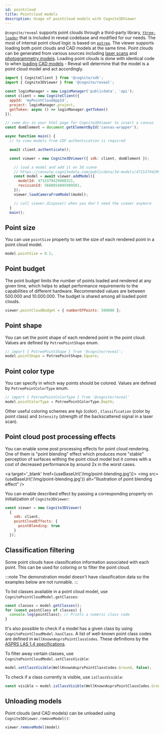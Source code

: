 ```yaml
---
id: pointcloud
title: Pointcloud models
description: Usage of pointcloud models with Cognite3DViewer
---
```



`@cognite/reveal` supports point clouds through a third-party library, [`three-loader`](https://github.com/pnext/three-loader) that is 
included in reveal codebase and modified for our needs. The most of internal point cloud logic is based on [`potree`](https://github.com/potree/potree/).
The viewer supports loading both point clouds and CAD models at the same time. Point clouds can be generated from various sources including
[laser scans](https://en.wikipedia.org/wiki/Laser_scanning) and [photogrammetry models](https://en.wikipedia.org/wiki/Photogrammetry).
Loading point clouds is done with identical code to when [loading CAD models](./cad-basic) - Reveal will determine that the model
is a point cloud model and act accordingly.


<DemoWrapper name="Cognite3DViewerDemo" modelType="pointcloud" />

```jsx
import { CogniteClient } from '@cognite/sdk';
import { Cognite3DViewer } from '@cognite/reveal';

const loginManager = new LoginManager('publicdata', 'api');
const client = new CogniteClient({
  appId: 'myPointCloudAppId',
  project: loginManager.project,
  getToken: async () => loginManager.getToken()
});

// some div in your html page for Cognite3DViewer to insert a canvas
const domElement = document.getElementById('canvas-wrapper');

async function main() {
  // to view models from CDF authentication is required

  await client.authenticate();

  const viewer = new Cognite3DViewer({ sdk: client, domElement });

    // load a model and add it on 3d scene
    // https://console.cognitedata.com/publicdata/3d-models/4715379429968321/revisions/5688854005909501
    const model = await viewer.addModel({
      modelId: 4715379429968321,
      revisionId: 5688854005909501,
    });
    viewer.loadCameraFromModel(model);

    // call viewer.dispose() when you don't need the viewer anymore
  }
  main();
```

## Point size

You can use `pointSize` property to set the size of each rendered point in a point cloud model.

```js runnable
model.pointSize = 0.1;
```

## Point budget

The point budget limits the number of points loaded and rendered at any given time,
which helps to adapt performance requirements to the capabilities of different hardware.
Recommended values are between 500.000 and 10.000.000. The budget is shared among all
loaded point clouds.

```js runnable
viewer.pointCloudBudget = { numberOfPoints: 500000 };
```

## Point shape

You can set the point shape of each rendered point in the point cloud. Values are defined by `PotreePointShape` enum.

```js runnable
// import { PotreePointShape } from '@cognite/reveal';
model.pointShape = PotreePointShape.Square;
```

## Point color type

You can specify in which way points should be colored. Values are defined by `PotreePointColorType` enum.

```js runnable
// import { PotreePointColorType } from '@cognite/reveal'
model.pointColorType = PotreePointColorType.Depth;
```

Other useful coloring schemes are `Rgb` (color) , `Classification` (color by point class) and `Intensity`
(strength of the backscattered signal in a laser scan).

## Point cloud post processing effects

You can enable some post processing effects for point cloud rendering. One of them is "point blending" effect 
which produces more "stable" perception of surfaces withing the point cloud model but it comes with a cost of 
decreased performance by around 2x in the worst cases. 

<a target='_blank' href={useBaseUrl('/img/point-blending.jpg')}>
  <img src={useBaseUrl('/img/point-blending.jpg')} alt="Illustration of point blending effect" />
</a>

You can enable described effect by passing a corresponding property on initialization of `Cognite3DViewer`:
```jsx
const viewer = new Cognite3DViewer(
  { 
    sdk: client, 
    pointCloudEffects: {
      pointBlending: true
    } 
  });
```

## Classification filtering

Some point clouds have classification information associated with each point.  This can
be used for coloring or to filter the point cloud.

:::note
The demonstration model doesn't have classification data so the examples below are not
runnable.
:::

To list classes available in a point cloud model, use `CognitePointCloudModel.getClasses`:

```js
const classes = model.getClasses();
for (const pointClass of classes) {
  console.log(pointClass); // Prints a numeric class code
}
```

It's also possible to check if a model has a given class by using `CognitePointCloudModel.hasClass`.
A list of well-known point class codes are defined in `WellKnownAsprsPointClassCodes`. These definitions
by the [ASPRS LAS 1.4 specifications](http://www.asprs.org/wp-content/uploads/2019/03/LAS_1_4_r14.pdf).

To filter away certain classes, use `CognitePointCloudModel.setClassVisible`:

```js
model.setClassVisible(WellKnownAsprsPointClassCodes.Ground, false);
```

To check if a class currently is visible, use `isClassVisible`:

```js
const visible = model.isClassVisible(WellKnownAsprsPointClassCodes.Ground);
```

## Unloading models

Point clouds (and CAD models) can be unloaded using `Cognite3DViewer.removeModel()`:

```js runnable
viewer.removeModel(model)
```
